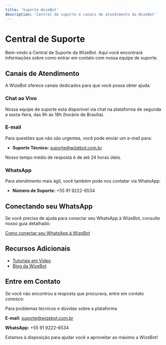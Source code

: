 ```yaml
---
title: 'Suporte WizeBot'
description: 'Central de suporte e canais de atendimento da WizeBot'
---
```


# Central de Suporte

Bem-vindo à Central de Suporte da WizeBot. Aqui você encontrará informações sobre como entrar em contato com nossa equipe de suporte.

## Canais de Atendimento

A WizeBot oferece canais dedicados para que você possa obter ajuda:

### Chat ao Vivo

Nossa equipe de suporte está disponível via chat na plataforma de segunda a sexta-feira, das 9h às 18h (horário de Brasília).

### E-mail

Para questões que não são urgentes, você pode enviar um e-mail para:
- **Suporte Técnico:** suporte@wizebot.com.br

Nosso tempo médio de resposta é de até 24 horas úteis.

### WhatsApp

Para atendimento mais ágil, você também pode nos contatar via WhatsApp:
- **Número de Suporte:** +55 91 9222-6534

## Conectando seu WhatsApp

Se você precisa de ajuda para conectar seu WhatsApp à WizeBot, consulte nosso guia detalhado:

[Como conectar seu WhatsApp à WizeBot](https://help.wizebot.com.br/tutoriais/configuracao/conectar-whatsapp)

## Recursos Adicionais

- [Tutoriais em Vídeo](https://www.youtube.com/@wize_bot/video)
- [Blog da WizeBot](https://blog.wizebot.com.br)

## Entre em Contato

Se você não encontrou a resposta que procurava, entre em contato conosco:

<Card title="Suporte Técnico" icon="wrench">
  Para problemas técnicos e dúvidas sobre a plataforma
  
  **E-mail:** suporte@wizebot.com.br
  
  **WhatsApp:** +55 91 9222-6534
</Card>

Estamos à disposição para ajudar você a aproveitar ao máximo a WizeBot!